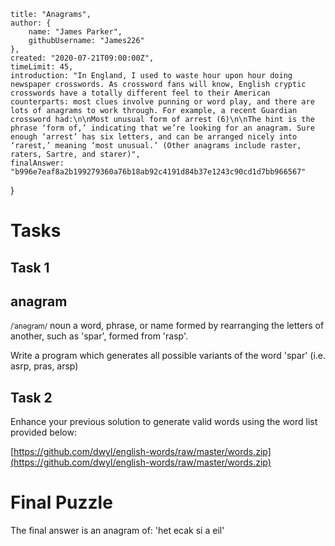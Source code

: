     title: "Anagrams",
    author: {
        name: "James Parker",
        githubUsername: "James226"
    },
    created: "2020-07-21T09:00:00Z",
    timeLimit: 45,
    introduction: "In England, I used to waste hour upon hour doing newspaper crosswords. As crossword fans will know, English cryptic crosswords have a totally different feel to their American counterparts: most clues involve punning or word play, and there are lots of anagrams to work through. For example, a recent Guardian crossword had:\n\nMost unusual form of arrest (6)\n\nThe hint is the phrase ‘form of,’ indicating that we’re looking for an anagram. Sure enough ‘arrest’ has six letters, and can be arranged nicely into ‘rarest,’ meaning ‘most unusual.’ (Other anagrams include raster, raters, Sartre, and starer)",
    finalAnswer: "b996e7eaf8a2b199279360a76b18ab92c4191d84b37e1243c90cd1d7bb966567"
}

# Tasks

## Task 1
<alli-card class="mt-4 mb-8">
    <h2>anagram</h2>
    <small class="block mb-4 italic font-light">/ˈanəɡram/</small>
    <span>noun</span>
    <span class="block">a word, phrase, or name formed by rearranging the letters of another, such as 'spar', formed from 'rasp'.</span>
</alli-card>

Write a program which generates all possible variants of the word 'spar' (i.e. asrp, pras, arsp)

## Task 2
Enhance your previous solution to generate valid words using the word list provided below:

[https://github.com/dwyl/english-words/raw/master/words.zip](https://github.com/dwyl/english-words/raw/master/words.zip)

# Final Puzzle
The final answer is an anagram of: 'het ecak si a eil'